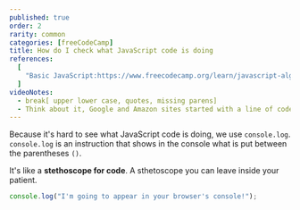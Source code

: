 ```yaml
---
published: true
order: 2
rarity: common
categories: [freeCodeCamp]
title: How do I check what JavaScript code is doing
references:
  [
    "Basic JavaScript:https://www.freecodecamp.org/learn/javascript-algorithms-and-data-structures/basic-javascript",
  ]
videoNotes:
  - break[ upper lower case, quotes, missing parens]
  - Think about it, Google and Amazon sites started with a line of code similar to this.
---
```


Because it's hard to see what JavaScript code is doing, we use `console.log`.
`console.log` is an instruction that shows in the console what is put between the parentheses `()`.

It's like a **stethoscope for code**. A sthetoscope you can leave inside your patient.

```javascript
console.log("I'm going to appear in your browser's console!");
```
